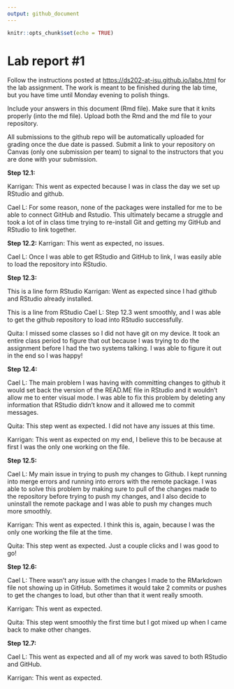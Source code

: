 ```yaml
---
output: github_document
---
```


<!-- README.md is generated from README.Rmd. Please edit the README.Rmd file -->

```r
knitr::opts_chunk$set(echo = TRUE)
```

# Lab report #1

Follow the instructions posted at <https://ds202-at-isu.github.io/labs.html> for the lab assignment. The work is meant to be finished during the lab time, but you have time until Monday evening to polish things.

Include your answers in this document (Rmd file). Make sure that it knits properly (into the md file). Upload both the Rmd and the md file to your repository.

All submissions to the github repo will be automatically uploaded for grading once the due date is passed. Submit a link to your repository on Canvas (only one submission per team) to signal to the instructors that you are done with your submission.

**Step 12.1:**

Karrigan: This went as expected because I was in class the day we set up RStudio and github.

Cael L: For some reason, none of the packages were installed for me to be able to connect GitHub and Rstudio. This ultimately became a struggle and took a lot of in class time trying to re-install Git and getting my GitHub and RStudio to link together.

**Step 12.2:**
Karrigan: This went as expected, no issues.

Cael L: Once I was able to get RStudio and GitHub to link, I was easily able to load the repository into RStudio.

**Step 12.3:**

This is a line form RStudio Karrigan: Went as expected since I had github and RStudio already installed. 

This is a line from RStudio Cael L: Step 12.3 went smoothly, and I was able to get the github repository to load into RStudio successfully.

Quita: I missed some classes so I did not have git on my device. It took an entire class period to figure that out because I was trying to do the assignment before I had the two systems talking. I was able to figure it out in the end so I was happy!

**Step 12.4:**


Cael L: The main problem I was having with committing changes to github it would set back the version of the READ.ME file in RStudio and it wouldn't allow me to enter visual mode. I was able to fix this problem by deleting any information that RStudio didn't know and it allowed me to commit messages.

Quita: This step went as expected. I did not have any issues at this time.

Karrigan: This went as expected on my end, I believe this to be because at first I was the only one working on the file.

**Step 12.5:**

Cael L: My main issue in trying to push my changes to Github. I kept running into merge errors and running into errors with the remote package. I was able to solve this problem by making sure to pull of the changes made to the repository before trying to push my changes, and I also decide to uninstall the remote package and I was able to push my changes much more smoothly.

Karrigan: This went as expected. I think this is, again, because I was the only one working the file at the time.

Quita: This step went as expected. Just a couple clicks and I was good to go!

**Step 12.6:**

Cael L: There wasn't any issue with the changes I made to the RMarkdown file not showing up in GitHub. Sometimes it would take 2 commits or pushes to get the changes to load, but other than that it went really smooth.

Karrigan: This went as expected.

Quita: This step went smoothly the first time but I got mixed up when I came back to make other changes.

**Step 12.7:**

Cael L: This went as expected and all of my work was saved to both RStudio and GitHub.

Karrigan: This went as expected. 
